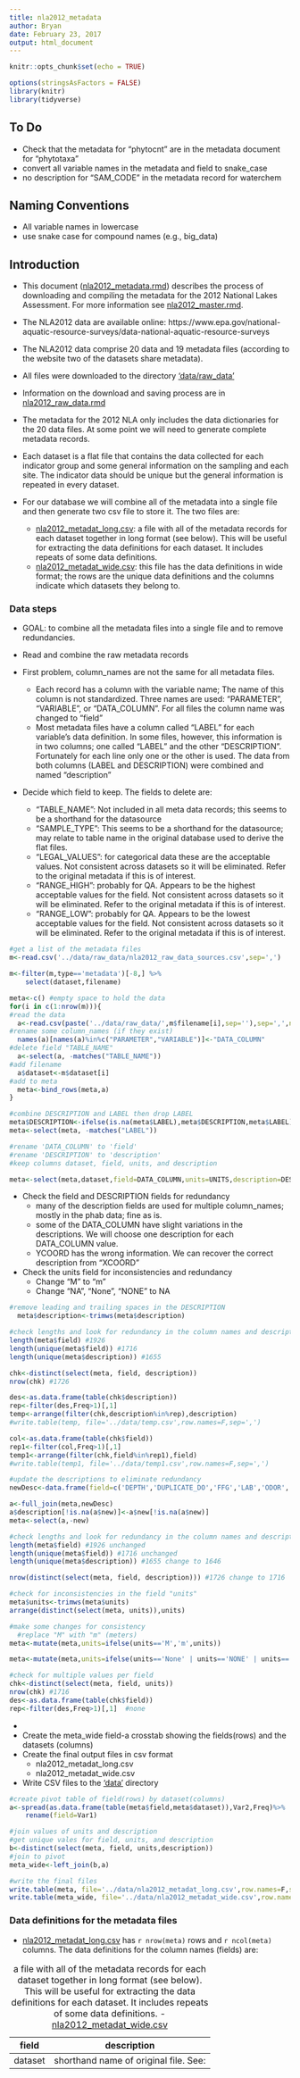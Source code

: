 ```yaml
---
title: nla2012_metadata
author: Bryan
date: February 23, 2017
output: html_document
---
```


```r
knitr::opts_chunk$set(echo = TRUE)

options(stringsAsFactors = FALSE) 
library(knitr)
library(tidyverse)
```
## To Do
* Check that the metadata for "phytocnt" are in the metadata document for "phytotaxa"
* convert all variable names in the metadata and field to snake_case
* no description for "SAM_CODE" in the metadata record for waterchem

## Naming Conventions
* All variable names in lowercase
* use snake case for compound names (e.g., big_data)

## Introduction

* This document ([nla2012_metadata.rmd](https://github.com/willbmisled/lakes_database/blob/master/R/nla2012_metadata.Rmd)) describes the process of downloading and compiling the metadata for the 2012 National Lakes Assessment.  For more information see [nla2012_master.rmd](https://github.com/willbmisled/lakes_database/blob/master/R/nla2012_master.Rmd).

* The NLA2012 data are available online: https://www.epa.gov/national-aquatic-resource-surveys/data-national-aquatic-resource-surveys

* The NLA2012 data comprise 20 data and 19 metadata files (according to the website two of the datasets share metadata).

* All files were downloaded to the directory ['data/raw_data'](https://github.com/willbmisled/lakes_database/tree/master/data/raw_data)

* Information on the download  and saving process are in [nla2012_raw_data.rmd](https://github.com/willbmisled/lakes_database/blob/master/R/nla2012_raw_data.Rmd)

* The metadata for the 2012 NLA only includes the data dictionaries for the 20 data files.  At some point we will need to generate complete metadata records.

* Each dataset is a flat file that contains the data collected for each indicator group and some general information on the sampling and each site.  The indicator data should be unique but the general information is repeated in every dataset.

* For our database we will combine all of the metadata into a single file and then generate two csv file to store it.  The two files are:
    - [nla2012_metadat_long.csv](https://github.com/willbmisled/lakes_database/blob/master/data/nla2012_metadat_long.csv): a file with all of the metadata records for each dataset together in long format (see below).  This will be useful for extracting the data definitions for each dataset.  It includes repeats of some data definitions.
    - [nla2012_metadat_wide.csv](https://github.com/willbmisled/lakes_database/blob/master/data/nla2012_metadat_wide.csv): this file has the data definitions in wide format; the rows are the unique data definitions and the columns indicate which datasets they belong to.
 
### Data steps   

* GOAL: to combine all the metadata files into a single file and to remove redundancies.

* Read and combine the raw metadata records

* First problem, column_names are not the same for all metadata files.  
    - Each record has a column with the variable name; The name of this column is not standardized.  Three names are used: "PARAMETER", "VARIABLE", or "DATA_COLUMN".  For all files the column name was changed to "field"
    - Most metadata files have a column called "LABEL" for each variable's data definition.  In some files, however, this information is in two columns; one called "LABEL" and the other "DESCRIPTION".  Fortunately for each line only one or the other is used. The data from both columns (LABEL and DESCRIPTION) were combined and named "description"

* Decide which field to keep. The fields to delete are:
    - "TABLE_NAME": Not included in all meta data records; this seems to be a shorthand for the datasource
    - "SAMPLE_TYPE": This seems to be a shorthand for the datasource; may relate to table name in the original database used to derive the flat files.
    - "LEGAL_VALUES": for categorical data these are the acceptable values.  Not consistent across datasets so it will be eliminated.  Refer to the original metadata if this is of interest.
    - "RANGE_HIGH": probably for QA. Appears to be the highest acceptable values for the field.  Not consistent across datasets so it will be eliminated.  Refer to the original metadata if this is of interest.
    - "RANGE_LOW": probably for QA. Appears to be the lowest acceptable values for the field.  Not consistent across datasets so it will be eliminated.  Refer to the original metadata if this is of interest.

```r
#get a list of the metadata files
m<-read.csv('../data/raw_data/nla2012_raw_data_sources.csv',sep=',')

m<-filter(m,type=='metadata')[-8,] %>%
    select(dataset,filename)

meta<-c() #empty space to hold the data
for(i in c(1:nrow(m))){
#read the data
  a<-read.csv(paste('../data/raw_data/',m$filename[i],sep=''),sep=',',na.strings = c(""," "))
#rename some column_names (if they exist) 
  names(a)[names(a)%in%c("PARAMETER","VARIABLE")]<-"DATA_COLUMN" 
#delete field "TABLE_NAME"  
  a<-select(a, -matches("TABLE_NAME"))
#add filename
  a$dataset<-m$dataset[i]
#add to meta
  meta<-bind_rows(meta,a)
}

#combine DESCRIPTION and LABEL then drop LABEL
meta$DESCRIPTION<-ifelse(is.na(meta$LABEL),meta$DESCRIPTION,meta$LABEL)
meta<-select(meta, -matches("LABEL"))

#rename 'DATA_COLUMN' to 'field'
#rename 'DESCRIPTION' to 'description'
#keep columns dataset, field, units, and description

meta<-select(meta,dataset,field=DATA_COLUMN,units=UNITS,description=DESCRIPTION)
```

* Check the field and DESCRIPTION fields for redundancy
    - many of the description fields are used for multiple column_names; mostly in the phab data; fine as is.
    - some of the DATA_COLUMN have slight variations in the descriptions.  We will choose one description for each DATA_COLUMN value.
    - YCOORD has the wrong information.  We can recover the correct description from "XCOORD"

* Check the units field for inconsistencies and redundancy
    - Change "M" to "m"
    - Change "NA", "None", "NONE" to NA

```r
#remove leading and trailing spaces in the DESCRIPTION
  meta$description<-trimws(meta$description)

#check lengths and look for redundancy in the column names and descriptions
length(meta$field) #1926
length(unique(meta$field)) #1716
length(unique(meta$description)) #1655

chk<-distinct(select(meta, field, description)) 
nrow(chk) #1726

des<-as.data.frame(table(chk$description))
rep<-filter(des,Freq>1)[,1]
temp<-arrange(filter(chk,description%in%rep),description)
#write.table(temp, file='../data/temp.csv',row.names=F,sep=',')

col<-as.data.frame(table(chk$field))
rep1<-filter(col,Freq>1)[,1]
temp1<-arrange(filter(chk,field%in%rep1),field)
#write.table(temp1, file='../data/temp1.csv',row.names=F,sep=',')

#update the descriptions to eliminate redundancy
newDesc<-data.frame(field=c('DEPTH','DUPLICATE_DO','FFG','LAB','ODOR','ODOR_DESC','REVIEWED_BY_INITIAL','TAXA_ID','TOTALHG_RESULT','UID','YCOORD'),new=c('Depth at collection point','Duplicate DO reading taken','Functional feeding group; codes separated by commas if more than one','Lab name','Odor present','Description of odor','Intials of form reviewer','Taxa identification number','Analyte value for sediment mercury for Total Mercury','Unique identifier for sampling event','y-coordinate from US Contiguous Albers Equal Area Conic projection EXCEPT Hawaii sites which are calculated from Hawaii Albers Equal Area Conic projection'))

a<-full_join(meta,newDesc)
a$description[!is.na(a$new)]<-a$new[!is.na(a$new)]
meta<-select(a,-new)

#check lengths and look for redundancy in the column names and descriptions
length(meta$field) #1926 unchanged
length(unique(meta$field)) #1716 unchanged
length(unique(meta$description)) #1655 change to 1646

nrow(distinct(select(meta, field, description))) #1726 change to 1716

#check for inconsistencies in the field "units"
meta$units<-trimws(meta$units)
arrange(distinct(select(meta, units)),units)

#make some changes for consistency
  #replace "M" with "m" (meters)
meta<-mutate(meta,units=ifelse(units=='M','m',units))

meta<-mutate(meta,units=ifelse(units=='None' | units=='NONE' | units=='NA',NA,units))

#check for multiple values per field
chk<-distinct(select(meta, field, units)) 
nrow(chk) #1716
des<-as.data.frame(table(chk$field))
rep<-filter(des,Freq>1)[,1]  #none
```

* 
* Create the meta_wide field-a crosstab showing the fields(rows) and the datasets (columns)
* Create the final output files in csv format
    - nla2012_metadat_long.csv
    - nla2012_metadat_wide.csv
* Write CSV files to the ['data'](https://github.com/willbmisled/lakes_database/tree/master/data/raw_data) directory

```r
#create pivot table of field(rows) by dataset(columns)
a<-spread(as.data.frame(table(meta$field,meta$dataset)),Var2,Freq)%>%
    rename(field=Var1)

#join values of units and description 
#get unique vales for field, units, and description
b<-distinct(select(meta, field, units,description))
#join to pivot
meta_wide<-left_join(b,a)

#write the final files
write.table(meta, file='../data/nla2012_metadat_long.csv',row.names=F,sep=',')
write.table(meta_wide, file='../data/nla2012_metadat_wide.csv',row.names=F,sep=',')
```

### Data definitions for the metadata files

* [nla2012_metadat_long.csv](https://github.com/willbmisled/lakes_database/blob/master/data/nla2012_metadat_long.csv) has `r nrow(meta)` rows and `r ncol(meta)` columns. The data definitions for the column names (fields) are: 

field  | description
------------- | -------------
dataset  | shorthand name of original file.  See: 



: a file with all of the metadata records for each dataset together in long format (see below).  This will be useful for extracting the data definitions for each dataset.  It includes repeats of some data definitions.
    - [nla2012_metadat_wide.csv](https://github.com/willbmisled/lakes_database/blob/master/data/nla2012_metadat_wide.csv)
